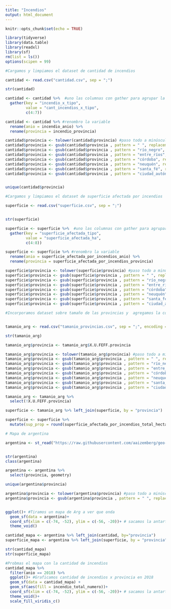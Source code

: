 ```yaml
---
title: "Incendios"
output: html_document
---
```


```r
knitr::opts_chunk$set(echo = TRUE)
```

```r
library(tidyverse)
library(data.table)
library(readxl)
library(sf)
rm(list = ls())
options(scipen = 99)

```

```r
#Cargamos y limpiamos el dataset de cantidad de incendios

cantidad <- read.csv("cantidad.csv", sep = ";")

str(cantidad)

cantidad <- cantidad %>%  #uno las columnas con gather para agrupar la data en tidy format
  gather(key = "incendio_x_tipo",
         value = "cant_incendios_x_tipo",
         c(4:7))

cantidad <- cantidad %>% #renombro la variable
  rename(anio = incendio_anio) %>% 
  rename(provincia = incendio_provincia)

cantidad$provincia <- tolower(cantidad$provincia) #paso todo a minúscula
cantidad$provincia <- gsub(cantidad$provincia , pattern = " ", replacement = "_") #reemplazo espacios por _
cantidad$provincia <- gsub(cantidad$provincia , pattern = "río_negro", replacement = "rio_negro")
cantidad$provincia <- gsub(cantidad$provincia , pattern = "entre_ríos", replacement = "entre_rios")
cantidad$provincia <- gsub(cantidad$provincia , pattern = "córdoba", replacement = "cordoba")
cantidad$provincia <- gsub(cantidad$provincia , pattern = "neuquén", replacement = "neuquen")
cantidad$provincia <- gsub(cantidad$provincia , pattern = "santa_fé", replacement = "santa_fe")
cantidad$provincia <- gsub(cantidad$provincia , pattern = "ciudad_autónoma_de_buenos_aires", replacement = "caba")


unique(cantidad$provincia)

```

```r
#Cargamos y limpiamos el dataset de superficie afectada por incendios

superficie <- read.csv("superficie.csv", sep = ";")


str(superficie)

superficie <- superficie %>%  #uno las columnas con gather para agrupar la data en tidy format
  gather(key = "superficie_afectada_tipo",
         value = "superficie_afectada_ha",
         c(4:8))

superficie <- superficie %>% #renombro la variable
  rename(anio = superficie_afectada_por_incendios_anio) %>% 
  rename(provincia = superficie_afectada_por_incendios_provincia)

superficie$provincia <- tolower(superficie$provincia) #paso todo a minúscula
superficie$provincia <- gsub(superficie$provincia , pattern = " ", replacement = "_") #reemplazo espacios por _
superficie$provincia <- gsub(superficie$provincia , pattern = "río_negro", replacement = "rio_negro")
superficie$provincia <- gsub(superficie$provincia , pattern = "entre_ríos", replacement = "entre_rios")
superficie$provincia <- gsub(superficie$provincia , pattern = "córdoba", replacement = "cordoba")
superficie$provincia <- gsub(superficie$provincia , pattern = "neuquén", replacement = "neuquen")
superficie$provincia <- gsub(superficie$provincia , pattern = "santa_fé", replacement = "santa_fe")
superficie$provincia <- gsub(superficie$provincia , pattern = "ciudad_autónoma_de_buenos_aires", replacement = "caba")

```
```r
#Incorporamos dataset sobre tamaño de las provincias y  agregamos la columna al dataset de superficie afectada


tamanio_arg <- read.csv("tamanio_provincias.csv", sep = ";", encoding = "UTF-8")

str(tamanio_arg)

tamanio_arg$provincia <- tamanio_arg$X.U.FEFF.provincia

tamanio_arg$provincia <- tolower(tamanio_arg$provincia) #paso todo a minúscula
tamanio_arg$provincia <- gsub(tamanio_arg$provincia , pattern = " ", replacement = "_") #reemplazo 
tamanio_arg$provincia <- gsub(tamanio_arg$provincia , pattern = "río_negro", replacement = "rio_negro")
tamanio_arg$provincia <- gsub(tamanio_arg$provincia , pattern = "entre_ríos", replacement = "entre_rios")
tamanio_arg$provincia <- gsub(tamanio_arg$provincia , pattern = "córdoba", replacement = "cordoba")
tamanio_arg$provincia <- gsub(tamanio_arg$provincia , pattern = "neuquén", replacement = "neuquen")
tamanio_arg$provincia <- gsub(tamanio_arg$provincia , pattern = "santa_fé", replacement = "santa_fe")
tamanio_arg$provincia <- gsub(tamanio_arg$provincia , pattern = "ciudad_autónoma_de_buenos_aires", replacement = "caba")

tamanio_arg <- tamanio_arg %>% 
  select(!X.U.FEFF.provincia)

superficie <- tamanio_arg %>% left_join(superficie, by = "provincia")

superficie <- superficie %>% 
  mutate(sup_prop = round(superficie_afectada_por_incendios_total_hectareas/km2,2)) #Creamos la variable sup_prop para normalizar la prop de Ha afectadas, redondeamos a 2 decimales
```


```r
# Mapa de argentina

argentina <- st_read("https://raw.githubusercontent.com/aaizemberg/geo-data/gh-pages/ar/provincias_indec_2010.geojson")


str(argentina)
class(argentina)

argentina <- argentina %>% 
  select(provincia, geometry) 

unique(argentina$provincia)

argentina$provincia <- tolower(argentina$provincia) #paso todo a minúscula
argentina$provincia <- gsub(argentina$provincia , pattern = " ", replacement = "_") #reemplazo espacios por _


ggplot()+ #Tiramos un mapa de Arg a ver que onda
  geom_sf(data = argentina)+
  coord_sf(xlim = c(-74, -52), ylim = c(-56, -20))+ # sacamos la antartida que deforma el mapa
  theme_void()

cantidad_mapa <- argentina %>% left_join(cantidad, by="provincia")
superficie_mapa <- argentina %>% left_join(superficie, by = "provincia")

str(cantidad_mapa)
str(superficie_mapa)

#Probmas el mapa con la cantidad de incendios
cantidad_mapa %>% 
  filter(anio == 2018) %>% 
  ggplot()+ #Graficamos cantidad de incendios x provincia en 2018
  geom_sf(data = cantidad_mapa) +
  geom_sf(aes(fill = incendio_total_numero))+
  coord_sf(xlim = c(-74, -52), ylim = c(-56, -20))+ # sacamos la antartida que deforma el mapa
  theme_void()+
  scale_fill_viridis_c()

```

